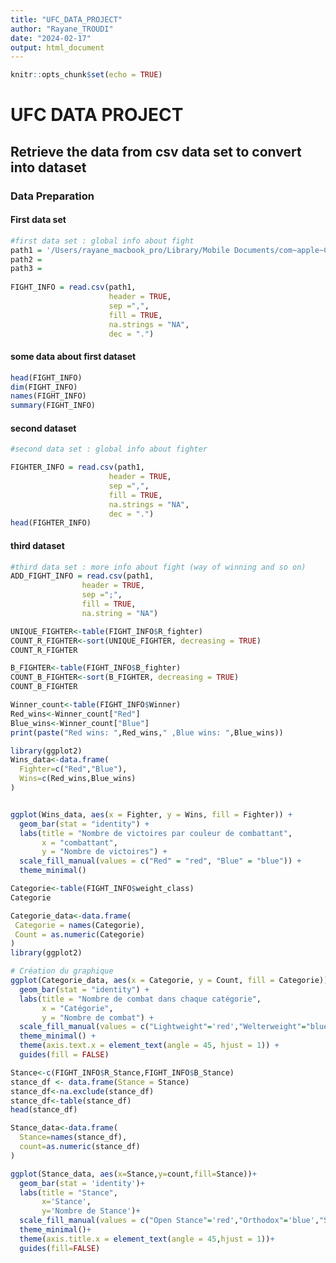 ```yaml
---
title: "UFC_DATA_PROJECT"
author: "Rayane_TROUDI"
date: "2024-02-17"
output: html_document
---
```


```r
knitr::opts_chunk$set(echo = TRUE)
```
# UFC DATA PROJECT 

## Retrieve the data from csv data set to convert into dataset

### Data Preparation

#### First data set
```r
#first data set : global info about fight
path1 = '/Users/rayane_macbook_pro/Library/Mobile Documents/com~apple~CloudDocs/MAM-S8/DATA_VALORIZATION/UFC_DATA_PROJECT_1/data.csv'
path2 = 
path3 = 
  
FIGHT_INFO = read.csv(path1, 
                      header = TRUE,
                      sep =",",
                      fill = TRUE,
                      na.strings = "NA",
                      dec = ".")

```

#### some data about first dataset
```r
head(FIGHT_INFO)
dim(FIGHT_INFO)
names(FIGHT_INFO)
summary(FIGHT_INFO)
```

#### second dataset
```r
#second data set : global info about fighter

FIGHTER_INFO = read.csv(path1, 
                      header = TRUE,
                      sep =",",
                      fill = TRUE,
                      na.strings = "NA",
                      dec = ".")
head(FIGHTER_INFO)

```

#### third dataset
```r

#third data set : more info about fight (way of winning and so on)
ADD_FIGHT_INFO = read.csv(path1, 
                header = TRUE,
                sep =";",
                fill = TRUE,
                na.string = "NA")
```







```r
UNIQUE_FIGHTER<-table(FIGHT_INFO$R_fighter)
COUNT_R_FIGHTER<-sort(UNIQUE_FIGHTER, decreasing = TRUE)
COUNT_R_FIGHTER
```
```r
B_FIGHTER<-table(FIGHT_INFO$B_fighter)
COUNT_B_FIGHTER<-sort(B_FIGHTER, decreasing = TRUE)
COUNT_B_FIGHTER
```
```r
Winner_count<-table(FIGHT_INFO$Winner)
Red_wins<-Winner_count["Red"]
Blue_wins<-Winner_count["Blue"]
print(paste("Red wins: ",Red_wins," ,Blue wins: ",Blue_wins))
```
```r
library(ggplot2)
Wins_data<-data.frame(
  Fighter=c("Red","Blue"),
  Wins=c(Red_wins,Blue_wins)
)


ggplot(Wins_data, aes(x = Fighter, y = Wins, fill = Fighter)) +
  geom_bar(stat = "identity") +
  labs(title = "Nombre de victoires par couleur de combattant",
       x = "combattant",
       y = "Nombre de victoires") +
  scale_fill_manual(values = c("Red" = "red", "Blue" = "blue")) +
  theme_minimal()
```
```r
Categorie<-table(FIGHT_INFO$weight_class)
Categorie
```

```r
Categorie_data<-data.frame(
 Categorie = names(Categorie),
 Count = as.numeric(Categorie)
)
library(ggplot2)

# Création du graphique
ggplot(Categorie_data, aes(x = Categorie, y = Count, fill = Categorie)) +
  geom_bar(stat = "identity") +
  labs(title = "Nombre de combat dans chaque catégorie",
       x = "Catégorie",
       y = "Nombre de combat") +
  scale_fill_manual(values = c("Lightweight"='red',"Welterweight"="blue","Middleweight"='green',"Heavyweight"='orange',"LightHeavyweight"='pink',"Featherweight"='purple',"Bantamweight"='blueviolet',"Flyweight"='aliceblue',"WomenStrawweight"='azure1',"WomenBantamweight"='aquamarine',"WomenFlyweight"='lightblue',"OpenWeight"='black',"CatchWeight"='yellow',"WomenFeatherweight"='magenta')) +
  theme_minimal() +
  theme(axis.text.x = element_text(angle = 45, hjust = 1)) +
  guides(fill = FALSE)  
```
```r
Stance<-c(FIGHT_INFO$R_Stance,FIGHT_INFO$B_Stance)
stance_df <- data.frame(Stance = Stance)
stance_df<-na.exclude(stance_df)
stance_df<-table(stance_df)
head(stance_df)
```
```r
Stance_data<-data.frame(
  Stance=names(stance_df),
  count=as.numeric(stance_df)
)

ggplot(Stance_data, aes(x=Stance,y=count,fill=Stance))+
  geom_bar(stat = 'identity')+
  labs(title = "Stance",
       x='Stance',
       y='Nombre de Stance')+
  scale_fill_manual(values = c("Open Stance"='red',"Orthodox"='blue',"Sideways"='green',"Southpaw"='orange',"Switch"='purple'))+
  theme_minimal()+
  theme(axis.title.x = element_text(angle = 45,hjust = 1))+
  guides(fill=FALSE)
```














